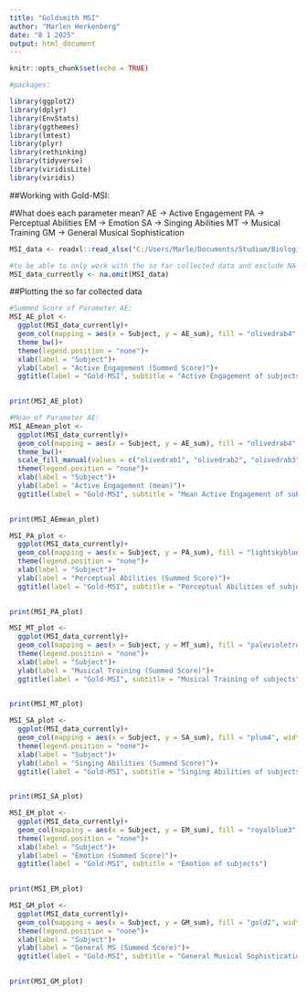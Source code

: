 ---
title: "Goldsmith MSI"
author: "Marlen Herkenberg"
date: "8 1 2025"
output: html_document
---

```{r setup and packages, include=FALSE}

knitr::opts_chunk$set(echo = TRUE)

#packages:

library(ggplot2)
library(dplyr)
library(EnvStats)
library(ggthemes)
library(lmtest)
library(plyr)
library(rethinking)
library(tidyverse)
library(viridisLite)
library(viridis)

```


##Working with Gold-MSI:

#What does each parameter mean?
AE -> Active Engagement
PA -> Perceptual Abilities
EM -> Emotion
SA -> Singing Abilities
MT -> Musical Training
GM -> General Musical Sophistication


```{r Loading Table with Data}

MSI_data <- readxl::read_xlsx("C:/Users/Marle/Documents/Studium/Biologie Master/Masterarbeit/Data/Gold-MSI/Gold-MSI-Data.xlsx") 

#to be able to only work with the so far collected data and exclude NA's:
MSI_data_currently <- na.omit(MSI_data)

```


##Plotting the so far collected data

```{r Plots: Active Engagement, echo=FALSE}

#Summed Score of Parameter AE:
MSI_AE_plot <- 
  ggplot(MSI_data_currently)+
  geom_col(mapping = aes(x = Subject, y = AE_sum), fill = "olivedrab4", width = 0.6)+
  theme_bw()+
  theme(legend.position = "none")+
  xlab(label = "Subject")+
  ylab(label = "Active Engagement (Summed Score)")+
  ggtitle(label = "Gold-MSI", subtitle = "Active Engagement of subjects")
  

print(MSI_AE_plot)

#Mean of Parameter AE:
MSI_AEmean_plot <- 
  ggplot(MSI_data_currently)+
  geom_col(mapping = aes(x = Subject, y = AE_sum), fill = "olivedrab4", width = 0.6)+
  theme_bw()+
  scale_fill_manual(values = c("olivedrab1", "olivedrab2", "olivedrab3", "olivedrab4"))+
  theme(legend.position = "none")+
  xlab(label = "Subject")+
  ylab(label = "Active Engagement (mean)")+
  ggtitle(label = "Gold-MSI", subtitle = "Mean Active Engagement of subjects")
  

print(MSI_AEmean_plot)

```


```{r Plots: Perceptual Abilities, echo=FALSE}

MSI_PA_plot <- 
  ggplot(MSI_data_currently)+
  geom_col(mapping = aes(x = Subject, y = PA_sum), fill = "lightskyblue3", width = 0.6)+  theme_bw()+
  theme(legend.position = "none")+
  xlab(label = "Subject")+
  ylab(label = "Perceptual Abilities (Summed Score)")+
  ggtitle(label = "Gold-MSI", subtitle = "Perceptual Abilities of subjects")
  

print(MSI_PA_plot)

```


```{r Plots: Musical Training, echo=FALSE}

MSI_MT_plot <- 
  ggplot(MSI_data_currently)+
  geom_col(mapping = aes(x = Subject, y = MT_sum), fill = "palevioletred3", width = 0.6)+  theme_bw()+
  theme(legend.position = "none")+
  xlab(label = "Subject")+
  ylab(label = "Musical Training (Summed Score)")+
  ggtitle(label = "Gold-MSI", subtitle = "Musical Training of subjects")
  

print(MSI_MT_plot)

```



```{r Plots: Singing Abilities, echo=FALSE}

MSI_SA_plot <- 
  ggplot(MSI_data_currently)+
  geom_col(mapping = aes(x = Subject, y = SA_sum), fill = "plum4", width = 0.6)+  theme_bw()+
  theme(legend.position = "none")+
  xlab(label = "Subject")+
  ylab(label = "Singing Abilities (Summed Score)")+
  ggtitle(label = "Gold-MSI", subtitle = "Singing Abilities of subjects")
  

print(MSI_SA_plot)

```



```{r Plots: Emotion, echo=FALSE}

MSI_EM_plot <- 
  ggplot(MSI_data_currently)+
  geom_col(mapping = aes(x = Subject, y = EM_sum), fill = "royalblue3", width = 0.6)+  theme_bw()+
  theme(legend.position = "none")+
  xlab(label = "Subject")+
  ylab(label = "Emotion (Summed Score)")+
  ggtitle(label = "Gold-MSI", subtitle = "Emotion of subjects")
  

print(MSI_EM_plot)

```


```{r Plots: General Musical Sophistication, echo=FALSE}

MSI_GM_plot <- 
  ggplot(MSI_data_currently)+
  geom_col(mapping = aes(x = Subject, y = GM_sum), fill = "gold2", width = 0.6)+  theme_bw()+
  theme(legend.position = "none")+
  xlab(label = "Subject")+
  ylab(label = "General MS (Summed Score)")+
  ggtitle(label = "Gold-MSI", subtitle = "General Musical Sophistication of subjects")
  

print(MSI_GM_plot)

```
